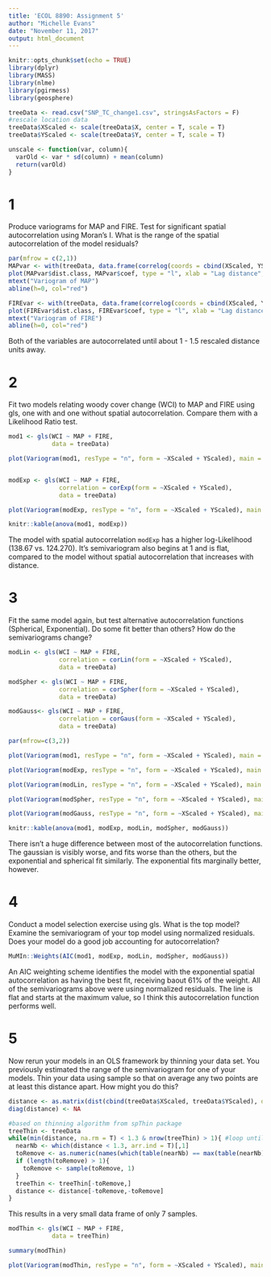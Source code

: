 ```yaml
---
title: 'ECOL 8890: Assignment 5'
author: "Michelle Evans"
date: "November 11, 2017"
output: html_document
---
```


```r
knitr::opts_chunk$set(echo = TRUE)
library(dplyr)
library(MASS)
library(nlme)
library(pgirmess)
library(geosphere)
```


```r
treeData <- read.csv("SNP_TC_change1.csv", stringsAsFactors = F)
#rescale location data
treeData$XScaled <- scale(treeData$X, center = T, scale = T)
treeData$YScaled <- scale(treeData$Y, center = T, scale = T)
```

```r
unscale <- function(var, column){
  varOld <- var * sd(column) + mean(column)
  return(varOld)
}
```


# 1

Produce variograms for MAP and FIRE. Test for significant spatial autocorrelation using Moran’s I. What is the range of the spatial autocorrelation of the model residuals?

```r
par(mfrow = c(2,1))
MAPvar <- with(treeData, data.frame(correlog(coords = cbind(XScaled, YScaled), z = MAP, method = "Moran")))
plot(MAPvar$dist.class, MAPvar$coef, type = "l", xlab = "Lag distance", ylab = "Moran I")
mtext("Variogram of MAP")
abline(h=0, col="red")

FIREvar <- with(treeData, data.frame(correlog(coords = cbind(XScaled, YScaled), z = FIRE, method = "Moran")))
plot(FIREvar$dist.class, FIREvar$coef, type = "l", xlab = "Lag distance", ylab = "Moran I")
mtext("Variogram of FIRE")
abline(h=0, col="red")
```

Both of the variables are autocorrelated until about 1 - 1.5 rescaled distance units away.

# 2

Fit two models relating woody cover change (WCI) to MAP and FIRE using gls, one with and one without spatial autocorrelation. Compare them with a Likelihood Ratio test.

```r
mod1 <- gls(WCI ~ MAP + FIRE,
            data = treeData)

plot(Variogram(mod1, resType = "n", form = ~XScaled + YScaled), main = "No Autocorrelation")


modExp <- gls(WCI ~ MAP + FIRE,
              correlation = corExp(form = ~XScaled + YScaled),
              data = treeData)

plot(Variogram(modExp, resType = "n", form = ~XScaled + YScaled), main = "Exponential")

knitr::kable(anova(mod1, modExp))
```

The model with spatial autocorrelation `modExp` has a higher log-Likelihood (138.67 vs. 124.270). It's semivariogram also begins at 1 and is flat, compared to the model without spatial autocorrelation that increases with distance.

# 3

Fit the same model again, but test alternative autocorrelation functions (Spherical, Exponential). Do some fit better than others? How do the semivariograms change?

```r
modLin <- gls(WCI ~ MAP + FIRE,
              correlation = corLin(form = ~XScaled + YScaled),
              data = treeData)

modSpher <- gls(WCI ~ MAP + FIRE,
              correlation = corSpher(form = ~XScaled + YScaled),
              data = treeData)

modGauss<- gls(WCI ~ MAP + FIRE,
              correlation = corGaus(form = ~XScaled + YScaled),
              data = treeData)

```

```r
par(mfrow=c(3,2))

plot(Variogram(mod1, resType = "n", form = ~XScaled + YScaled), main = "No Autocorrelation")

plot(Variogram(modExp, resType = "n", form = ~XScaled + YScaled), main = "Exponential")

plot(Variogram(modLin, resType = "n", form = ~XScaled + YScaled), main = "Linear")

plot(Variogram(modSpher, resType = "n", form = ~XScaled + YScaled), main = "Spherical")

plot(Variogram(modGauss, resType = "n", form = ~XScaled + YScaled), main = "Gaussian")

```

```r
knitr::kable(anova(mod1, modExp, modLin, modSpher, modGauss))
```

There isn't a huge difference between most of the autocorrelation functions. The gaussian is visibly worse, and fits worse than the others, but the exponential and spherical fit similarly. The exponential fits marginally better, however.

# 4 

Conduct a model selection exercise using gls. What is the top model? Examine the semivariogram of your top model using normalized residuals. Does your model do a good job accounting for autocorrelation?

```r
MuMIn::Weights(AIC(mod1, modExp, modLin, modSpher, modGauss))
```

An AIC weighting scheme identifies the model with the exponential spatial autocorrelation as having the best fit, receiving baout 61% of the weight. All of the semivariograms above were using normalized residuals. The line is flat and starts at the maximum value, so I think this autocorrelation function performs well.

# 5

Now rerun your models in an OLS framework by thinning your data set. You previously estimated the range of the semivariogram for one of your models. Thin your data using sample so that on average any two points are at least this distance apart. How might you do this?

```r

distance <- as.matrix(dist(cbind(treeData$XScaled, treeData$YScaled), diag = T))
diag(distance) <- NA

#based on thinning algorithm from spThin package
treeThin <- treeData
while(min(distance, na.rm = T) < 1.3 & nrow(treeThin) > 1){ #loop until each one is gone
  nearNb <- which(distance < 1.3, arr.ind = T)[,1]
  toRemove <- as.numeric(names(which(table(nearNb) == max(table(nearNb))))) #drop that point which is closest to the most points
  if (length(toRemove) > 1){
    toRemove <- sample(toRemove, 1)
  }
  treeThin <- treeThin[-toRemove,]
  distance <- distance[-toRemove,-toRemove]
}  
```

This results in a very small data frame of only 7 samples.

```r
modThin <- gls(WCI ~ MAP + FIRE,
            data = treeThin)

summary(modThin)

plot(Variogram(modThin, resType = "n", form = ~XScaled + YScaled), main = "No Autocorrelation")
```

